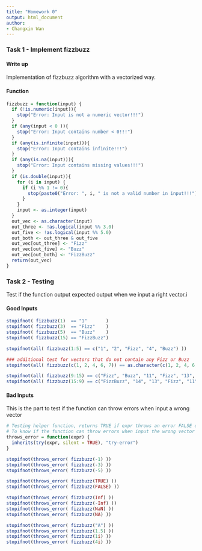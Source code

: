```yaml
---
title: "Homework 0"
output: html_document
author: 
- Changxin Wan
---
```


### Task 1 - Implement fizzbuzz

#### Write up

Implementation of fizzbuzz algorithm with a vectorized way.

#### Function

```r
fizzbuzz = function(input) {
  if (!is.numeric(input)){
    stop("Error: Input is not a numeric vector!!!")
  }
  if (any(input < 0 )){
    stop("Error: Input contains number < 0!!!")
  }
  if (any(is.infinite(input))){
    stop("Error: Input contains infinite!!!")
  }
  if (any(is.na(input))){
    stop("Error: Input contains missing values!!!")
  }
  if (is.double(input)){
    for (i in input) {
      if (i %% 1 != 0){
        stop(paste0("Error: ", i, " is not a valid number in input!!!"))
      }
    }
    input <- as.integer(input)
  }
  out_vec <- as.character(input)
  out_three <- !as.logical(input %% 3.0)
  out_five <- !as.logical(input %% 5.0)
  out_both <- out_three & out_five
  out_vec[out_three] <- "Fizz"
  out_vec[out_five] <- "Buzz"
  out_vec[out_both] <- "FizzBuzz"
  return(out_vec)
}
```


### Task 2 - Testing

Test if the function output expected output when we input a right vector.i

#### Good Inputs

```r
stopifnot( fizzbuzz(1)  == "1"       )
stopifnot( fizzbuzz(3)  == "Fizz"    )
stopifnot( fizzbuzz(5)  == "Buzz"    )
stopifnot( fizzbuzz(15) == "FizzBuzz")

stopifnot(all( fizzbuzz(1:5) == c("1", "2", "Fizz", "4", "Buzz") ))

### additional test for vectors that do not contain any Fizz or Buzz
stopifnot(all( fizzbuzz(c(1, 2, 4, 6, 7)) == as.character(c(1, 2, 4, 6, 7))))

stopifnot(all( fizzbuzz(9:15) == c("Fizz", "Buzz", "11", "Fizz", "13", "14", "FizzBuzz") ))
stopifnot(all( fizzbuzz(15:9) == c("FizzBuzz", "14", "13", "Fizz", "11", "Buzz", "Fizz") ))
```


#### Bad Inputs
This is the part to test if the function can throw errors when input a wrong vector
```r
# Testing helper function, returns TRUE if expr throws an error FALSE otherwise.
# To know if the function can throw errors when input the wrong vector
throws_error = function(expr) {
  inherits(try(expr, silent = TRUE), "try-error")
}
```

```r
stopifnot(throws_error( fizzbuzz(-1) ))
stopifnot(throws_error( fizzbuzz(-3) ))
stopifnot(throws_error( fizzbuzz(-5) ))

stopifnot(throws_error( fizzbuzz(TRUE) ))
stopifnot(throws_error( fizzbuzz(FALSE) ))

stopifnot(throws_error( fizzbuzz(Inf) ))
stopifnot(throws_error( fizzbuzz(-Inf) ))
stopifnot(throws_error( fizzbuzz(NaN) ))
stopifnot(throws_error( fizzbuzz(NA) ))

stopifnot(throws_error( fizzbuzz("A") ))
stopifnot(throws_error( fizzbuzz(1.5) ))
stopifnot(throws_error( fizzbuzz(1i) ))
stopifnot(throws_error( fizzbuzz(4i) ))
```

